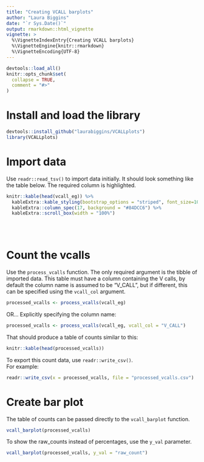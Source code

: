 ```yaml
---
title: "Creating VCALL barplots"
author: "Laura Biggins"
date: "`r Sys.Date()`"
output: rmarkdown::html_vignette
vignette: >
  %\VignetteIndexEntry{Creating VCALL barplots}
  %\VignetteEngine{knitr::rmarkdown}
  %\VignetteEncoding{UTF-8}
---
```


```r
devtools::load_all()
knitr::opts_chunk$set(
  collapse = TRUE,
  comment = "#>"
)
```

# Install and load the library

```r
devtools::install_github("laurabiggins/VCALLplots")
library(VCALLplots)
```

# Import data  

Use `readr::read_tsv()` to import data initially. It should look something like the table below.
The required column is highlighted.

```r
knitr::kable(head(vcall_eg)) %>% 
  kableExtra::kable_styling(bootstrap_options = "striped", font_size=10) %>% 
  kableExtra::column_spec(17, background = "#84DCC6") %>%
  kableExtra::scroll_box(width = "100%")
  
```
<br>

# Count the vcalls  

Use the `process_vcalls` function. The only required argument is the tibble of imported data.
This table must have a column containing the V calls, by default the column name is assumed 
to be "V_CALL", but if different, this can be specified using the `vcall_col` argument.

```r
processed_vcalls <- process_vcalls(vcall_eg)
```
   
OR...
Explicitly specifying the column name:

```r
processed_vcalls <- process_vcalls(vcall_eg, vcall_col = "V_CALL")
```

That should produce a table of counts similar to this:

```r
knitr::kable(head(processed_vcalls))
```

To export this count data, use `readr::write_csv()`.   
For example:
```r
readr::write_csv(x = processed_vcalls, file = "processed_vcalls.csv")
```

# Create bar plot

The table of counts can be passed directly to the `vcall_barplot` function.

```r
vcall_barplot(processed_vcalls)
```

To show the raw_counts instead of percentages, use the `y_val` parameter.

```r
vcall_barplot(processed_vcalls, y_val = "raw_count")
```
